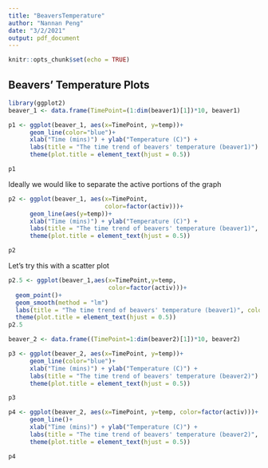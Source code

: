 ---
title: "BeaversTemperature"
author: "Nannan Peng"
date: "3/2/2021"
output: pdf_document
---

```{r setup, include=FALSE}
knitr::opts_chunk$set(echo = TRUE)
```

## Beavers' Temperature Plots


```{r}
library(ggplot2)
beaver_1 <- data.frame(TimePoint=(1:dim(beaver1)[1])*10, beaver1)

p1 <- ggplot(beaver_1, aes(x=TimePoint, y=temp))+
      geom_line(color="blue")+
      xlab("Time (mins)") + ylab("Temperature (C)") +
      labs(title = "The time trend of beavers' temperature (beaver1)") +
      theme(plot.title = element_text(hjust = 0.5))

p1
```

Ideally we would like to separate the active portions of the graph

```{r}
p2 <- ggplot(beaver_1, aes(x=TimePoint,
                           color=factor(activ)))+
      geom_line(aes(y=temp))+
      xlab("Time (mins)") + ylab("Temperature (C)") +
      labs(title = "The time trend of beavers' temperature (beaver1)", color="Activity") +
      theme(plot.title = element_text(hjust = 0.5))

p2
```
Let's try this with a scatter plot

```{r}
p2.5 <- ggplot(beaver_1,aes(x=TimePoint,y=temp,
                            color=factor(activ)))+
  geom_point()+
  geom_smooth(method = "lm")
  labs(title = "The time trend of beavers' temperature (beaver1)", color="Activity") +
  theme(plot.title = element_text(hjust = 0.5))
p2.5
```



```{r}
beaver_2 <- data.frame((TimePoint=1:dim(beaver2)[1])*10, beaver2)

p3 <- ggplot(beaver_2, aes(x=TimePoint, y=temp))+
      geom_line(color="blue")+
      xlab("Time (mins)") + ylab("Temperature (C)") +
      labs(title = "The time trend of beavers' temperature (beaver2)") +
      theme(plot.title = element_text(hjust = 0.5))

p3
```
```{r}
p4 <- ggplot(beaver_2, aes(x=TimePoint, y=temp, color=factor(activ)))+
      geom_line()+
      xlab("Time (mins)") + ylab("Temperature (C)") +
      labs(title = "The time trend of beavers' temperature (beaver2)", color="Activity") +
      theme(plot.title = element_text(hjust = 0.5))

p4
```
